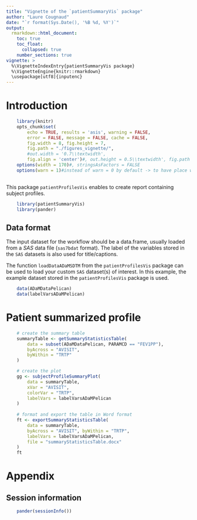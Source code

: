 ---
title: "Vignette of the `patientSummaryVis` package"
author: "Laure Cougnaud"
date: "`r format(Sys.Date(), '%B %d, %Y')`"
output: 
  rmarkdown::html_document:
    toc: true
    toc_float:
      collapsed: true
    number_sections: true
vignette: >
  %\VignetteIndexEntry{patientSummaryVis package}
  %\VignetteEngine{knitr::rmarkdown}
  \usepackage[utf8]{inputenc}
---

# Introduction

```{r options, echo = FALSE}
	
	library(knitr)
	opts_chunk$set(
		echo = TRUE, results = 'asis', warning = FALSE, 
		error = FALSE, message = FALSE, cache = FALSE,
		fig.width = 8, fig.height = 7,
		fig.path = "./figures_vignette/",
		#out.width = '0.7\\textwidth', 
		fig.align = 'center')#, out.height = 0.5\\textwidth', fig.path = 'graphs/') 
	options(width = 170)#, stringsAsFactors = FALSE
	options(warn = 1)#instead of warn = 0 by default -> to have place where warnings occur in the call to Sweave function
	
```

This package `patientProfilesVis` enables to create report containing subject
profiles.

```{r loadPackages}

	library(patientSummaryVis)
	library(pander)

```

## Data format

The input dataset for the workflow should be a data.frame, 
usually loaded from a _SAS_ data file (`sas7bdat` format).
The label of the variables stored in the `SAS` datasets is also used
for title/captions. 

The function `loadDataADaMSDTM` from the `patientProfilesVis` package can be
used to load your custom `SAS` dataset(s) of interest.
In this example, the example dataset stored in the `patientProfilesVis`
package is used.

```{r loadData}	
	
	data(ADaMDataPelican)
	data(labelVarsADaMPelican)

```

# Patient summarized profile

```{r createMeanSEStats}

	# create the summary table
	summaryTable <- getSummaryStatisticsTable(
		data = subset(ADaMDataPelican, PARAMCD == "FEV1PP"),
		byAcross = "AVISIT",
		byWithin = "TRTP"
	)

	# create the plot
	gg <- subjectProfileSummaryPlot(
		data = summaryTable,
		xVar = "AVISIT",
		colorVar = "TRTP",
		labelVars = labelVarsADaMPelican
	)
	
	# format and export the table in Word format
	ft <- exportSummaryStatisticsTable(
		data = summaryTable, 
		byAcross = "AVISIT", byWithin = "TRTP",
		labelVars = labelVarsADaMPelican,
		file = "summaryStatisticsTable.docx"
	)
	ft

```

# Appendix

## Session information


```{r includeSessionInfo, echo = FALSE}

	pander(sessionInfo())

```
